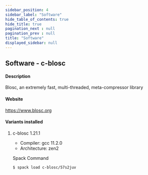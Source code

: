 ```yaml
---
sidebar_position: 4
sidebar_label: "Software"
hide_table_of_contents: true
hide_title: true
pagination_next : null
pagination_prev : null
title: "Software"
displayed_sidebar: null
---
```


## Software - c-blosc


#### Description
Blosc, an extremely fast, multi-threaded, meta-compressor library

#### Website
https://www.blosc.org

#### Variants installed

1. c-blosc 1.21.1

    - Compiler: gcc 11.2.0
    - Architecture: zen2

    Spack Command
    ```bash
    $ spack load c-blosc/57s2juv
    ```
